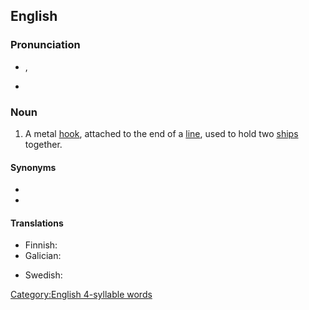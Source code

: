 ==English==

===Pronunciation===
* {{a|GA}} {{enPR|grăpʹ(ə-)lĭng ī'ərn}}, {{IPA|/ˈɡɹæp(ə)lɪŋ ˌaɪɚn/|lang=en}}
* {{hyph|grap|pling iron|lang=en}}

===Noun===
{{en-noun}}

# {{lb|en|nautical}} A metal [[hook]], attached to the end of a [[line]], used to hold two [[ship]]s together.

====Synonyms====
* {{l|en|grappling}}
* {{l|en|grappling hook}}

====Translations====
{{trans-top|metal hook used to hold two ships together}}
* Finnish: {{t|fi|entraushaka}}
* Galician: {{t|gl|arpeo|m}}
{{trans-mid}}
* Swedish: {{t|sv|änterhake|c}}
{{trans-bottom}}

[[Category:English 4-syllable words]]
